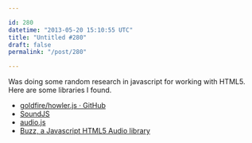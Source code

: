 ```yaml
---

id: 280
datetime: "2013-05-20 15:10:55 UTC"
title: "Untitled #280"
draft: false
permalink: "/post/280"

---
```


Was doing some random research in javascript for working with HTML5. Here are some libraries I found. 

 
 * [goldfire/howler.js · GitHub](https://github.com/goldfire/howler.js)
 * [SoundJS](http://www.createjs.com/#!/SoundJS)
 * [audio.js](http://kolber.github.io/audiojs/)
 * [Buzz, a Javascript HTML5 Audio library](http://buzz.jaysalvat.com/)



